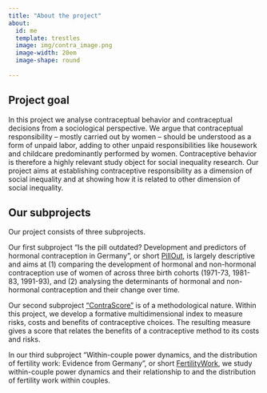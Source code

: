 ```yaml
---
title: "About the project"
about:
  id: me
  template: trestles
  image: img/contra_image.png
  image-width: 20em
  image-shape: round
  
---
```



:::{#me}

## Project goal 

In this project we analyse contraceptual behavior and contraceptual decisions from a sociological perspective. 
We argue that contraceptual responsibility -- mostly carried out by women -- should be understood as a form of unpaid labor, adding to other unpaid responsibilities like housework and childcare predominantly performed by women.
Contraceptive behavior is therefore a highly relevant study object for social inequality research. 
Our project aims at establishing contraceptive responsibility as a dimension of social inequality and at showing how it is related to other dimension of social inequality.

## Our subprojects

Our project consists of three subprojects. 

Our first subproject "Is the pill outdated? Development and predictors of hormonal contraception in Germany", or short [PillOut](https://projectcontraception.github.io/sp1.html), is largely descriptive and aims at  (1) comparing the development of hormonal and non-hormonal contraception use of women of across three birth cohorts (1971-73, 1981-83, 1991-93), and (2) analysing the determinants of hormonal and non-hormonal contraception and their change over time.

Our second subproject ["ContraScore"](https://projectcontraception.github.io/sp2.html) is of a methodological nature. 
Within this project, we develop a formative multidimensional index to measure risks, costs and benefits of contraceptive choices. 
The resulting measure gives a score that relates the benefits of a contraceptive method to its costs and risks. 

In our third subproject "Within-couple power dynamics, and the distribution of fertility work: Evidence from Germany", or short [FertilityWork](https://projectcontraception.github.io/sp3.html), we study within-couple power dynamics and their relationship to and the distribution of fertility work within couples.

:::
<!--
Thanks for checking out our website!
-->